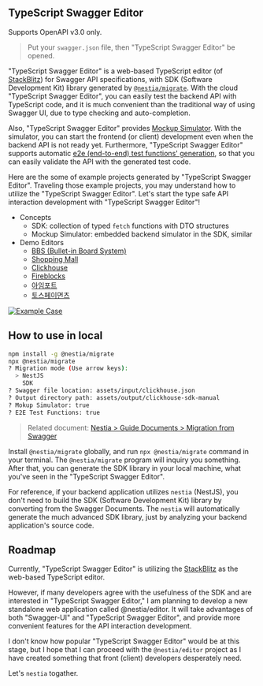

## TypeScript Swagger Editor
<Callout type="warning">
  Supports OpenAPI v3.0 only.
</Callout>

<EditorMovie />

> Put your `swagger.json` file, then "TypeScript Swagger Editor" be opened.

"TypeScript Swagger Editor" is a web-based TypeScript editor (of [StackBlitz](https://stackblitz.com/)) for Swagger API specifications, with SDK (Software Development Kit) library generated by [`@nestia/migrate`](./migrate). With the cloud "TypeScript Swagger Editor", you can easily test the backend API with TypeScript code, and it is much convenient than the traditional way of using Swagger UI, due to type checking and auto-completion.

Also, "TypeScript Swagger Editor" provides [Mockup Simulator](./sdk/simulator). With the simulator, you can start the frontend (or client) development even when the backend API is not ready yet. Furthermore, "TypeScript Swagger Editor" supports automatic [e2e (end-to-end) test functions' generation](./sdk/e2e), so that you can easily validate the API with the generated test code.

Here are the some of example projects generated by "TypeScript Swagger Editor". Traveling those example projects, you may understand how to utilize the "TypeScript Swagger Editor". Let's start the type safe API interaction development with "TypeScript Swagger Editor"!

  - Concepts
    - SDK: collection of typed `fetch` functions with DTO structures
    - Mockup Simulator: embedded backend simulator in the SDK, similar
  - Demo Editors
    - [BBS (Bullet-in Board System)](https://stackblitz.com/edit/cnqjhx?file=README.md,test%2Fstart.ts&startScript=test:simulate)
    - [Shopping Mall](https://stackblitz.com/edit/kz8dfn?file=README.md,test%2Fstart.ts&startScript=test:simulate)
    - [Clickhouse](https://stackblitz.com/edit/dbb9ed?file=README.md,test%2Fstart.ts&startScript=test:simulate)
    - [Fireblocks](https://stackblitz.com/edit/it52ck?file=README.md,test%2Fstart.ts&startScript=test:simulate)
    - [아임포트](https://stackblitz.com/edit/jfqdiv?file=README.md,test%2Fstart.ts&startScript=test:simulate)
    - [토스페이먼츠](https://stackblitz.com/edit/l1eczm?file=README.md,test%2Fstart.ts&startScript=test:simulate)

[![Example Case](/images/editor/stackblitz.png)](https://stackblitz.com/edit/kz8dfn?file=README.md,test%2Fstart.ts&startScript=test:simulate)




## How to use in local
```bash
npm install -g @nestia/migrate
npx @nestia/migrate
? Migration mode (Use arrow keys):
  > NestJS
    SDK
? Swagger file location: assets/input/clickhouse.json
? Output directory path: assets/output/clickhouse-sdk-manual
? Mokup Simulator: true
? E2E Test Functions: true
```

> Related document: [Nestia > Guide Documents > Migration from Swagger](./migrate)

Install `@nestia/migrate` globally, and run `npx @nestia/migrate` command in your terminal. The `@nestia/migrate` program will inquiry you something. After that, you can generate the SDK library in your local machine, what you've seen in the "TypeScript Swagger Editor".

For reference, if your backend application utilizes `nestia` (NestJS), you don't need to build the SDK (Software Development Kit) library by converting from the Swagger Documents. The `nestia` will automatically generate the much advanced SDK library, just by analyzing your backend application's source code.




## Roadmap
Currently, "TypeScript Swagger Editor" is utilizing the [StackBlitz](https://stackblitz.com/) as the web-based TypeScript editor. 

However, if many developers agree with the usefulness of the SDK and are interested in "TypeScript Swagger Editor," I am planning to develop a new standalone web application called @nestia/editor. It will take advantages of both "Swagger-UI" and "TypeScript Swagger Editor", and provide more convenient features for the API interaction development.

I don't know how popular "TypeScript Swagger Editor" would be at this stage, but I hope that I can proceed with the `@nestia/editor` project as I have created something that front (client) developers desperately need.

Let's `nestia` togather.